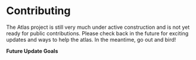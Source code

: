 # Contributing

The Atlas project is still very much under active construction and is not yet ready for public contributions. Please check back in the future for exciting updates and ways to help the atlas. In the meantime, go out and bird!

**Future Update Goals**

